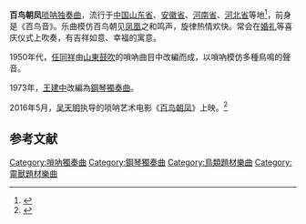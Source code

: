 {{otheruse|subject=一首乐曲|other=同名电影|百鸟朝凤 (电影)}}

'''百鸟朝凤'''[[唢呐|唢呐]][[独奏曲|独奏曲]]，流行于[[中国|中国]][[山东省|山东省]]、[[安徽省|安徽省]]、[[河南省|河南省]]、[[河北省|河北省]]等地<ref>{{Cite web|title=《百鸟朝凤》里的唢呐，为什么没落了？|url=https://www.thepaper.cn/newsDetail_forward_1470288|access-date=2021-08-23|author=廖阳|date=2016-05-18|work=[[澎湃新闻|澎湃新闻]]|language=zh|archive-date=2021-08-23|archive-url=https://web.archive.org/web/20210823081759/https://www.thepaper.cn/newsDetail_forward_1470288|dead-url=no}}</ref>，前身是《百鸟音》。乐曲模仿百鸟朝见[[凤凰|凤凰]]之和鸣声，旋律热情欢快。常会在[[婚礼|婚礼]]等喜庆仪式上吹奏，有吉祥如意、幸福的寓意。

1950年代，[[任同祥|任同祥]]由[[山東鼓吹|山東鼓吹]]的嗩吶曲目中改編而成，以嗩吶模仿多種鳥鳴的聲音。

1973年，[[王建中_(作曲家)|王建中]]改編為[[鋼琴獨奏曲|鋼琴獨奏曲]]。

2016年5月，[[吴天明|吴天明]]执导的唢呐艺术电影《[[百鸟朝凤_(电影)|百鸟朝凤]]》上映。<ref>{{Cite web|title=“电影教父”遗作《百鸟朝凤》：一曲乡土文化的失落悲歌|url=https://www.thepaper.cn/newsDetail_forward_1469208|access-date=2021-08-23|author=贾敏|date=2016-05-14|coauthors=戴一|work=[[澎湃新闻|澎湃新闻]]|language=zh|archive-date=2021-08-23|archive-url=https://web.archive.org/web/20210823073745/https://www.thepaper.cn/newsDetail_forward_1469208|dead-url=no}}</ref>

== 参考文献 ==
{{Reflist}}

{{音樂小作品}}

[[Category:嗩吶獨奏曲|Category:嗩吶獨奏曲]]
[[Category:鋼琴獨奏曲|Category:鋼琴獨奏曲]]
[[Category:鳥類題材樂曲|Category:鳥類題材樂曲]]
[[Category:靈獸題材樂曲|Category:靈獸題材樂曲]]